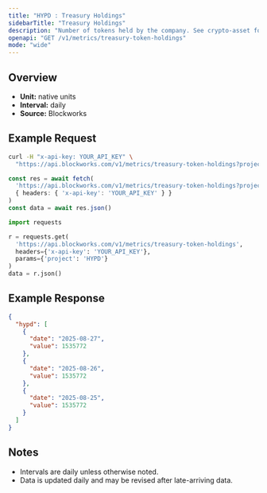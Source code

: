```yaml
---
title: "HYPD : Treasury Holdings"
sidebarTitle: "Treasury Holdings"
description: "Number of tokens held by the company. See crypto-asset for asset indicator"
openapi: "GET /v1/metrics/treasury-token-holdings"
mode: "wide"
---
```


## Overview

- **Unit:** native units
- **Interval:** daily
- **Source:** Blockworks

## Example Request

<CodeGroup>

```bash cURL
curl -H "x-api-key: YOUR_API_KEY" \
  "https://api.blockworks.com/v1/metrics/treasury-token-holdings?project=HYPD"
```

```typescript TypeScript
const res = await fetch(
  'https://api.blockworks.com/v1/metrics/treasury-token-holdings?project=HYPD',
  { headers: { 'x-api-key': 'YOUR_API_KEY' } }
)
const data = await res.json()
```

```python Python
import requests

r = requests.get(
  'https://api.blockworks.com/v1/metrics/treasury-token-holdings',
  headers={'x-api-key': 'YOUR_API_KEY'},
  params={'project': 'HYPD'}
)
data = r.json()
```

</CodeGroup>

## Example Response

```json
{
  "hypd": [
    {
      "date": "2025-08-27",
      "value": 1535772
    },
    {
      "date": "2025-08-26",
      "value": 1535772
    },
    {
      "date": "2025-08-25",
      "value": 1535772
    }
  ]
}
```

## Notes
- Intervals are daily unless otherwise noted.
- Data is updated daily and may be revised after late-arriving data.
